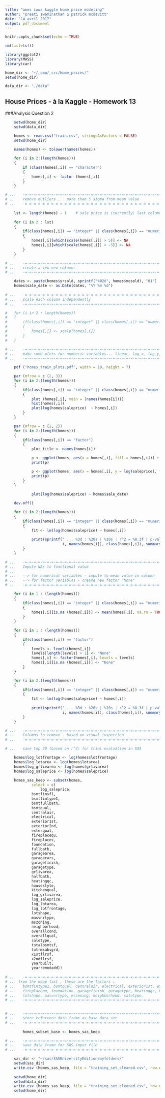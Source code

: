 ```yaml
---
title: "ames iowa kaggle home price modeling"
author: "preeti swaminathan & patrick mcdevitt"
date: "14 avril 2017"
output: pdf_document
---
```


```r

knitr::opts_chunk$set(echo = TRUE)

rm(list=ls())

library(ggplot2)
library(MASS)
library(car)

home_dir <- "~/_smu/_src/home_prices/"
setwd(home_dir)

data_dir <- "./data"


```

## House Prices - à la Kaggle - Homework 13

###Analysis Question 2  


  
```r

	setwd(home_dir)
	setwd(data_dir)

	homes <- read.csv("train.csv", stringsAsFactors = FALSE)
	setwd(home_dir)

	names(homes) <- tolower(names(homes))
	
	for (i in 2:(length(homes)))
	{
		if (class(homes[,i]) == "character")
		{
			homes[,i] <- factor (homes[,i])
		}
	}
```

```r

# ...	-=-=-=-=-=-=-=-=-=-=-=-=-=-=-=-=-=-=-=-=-=-=-=-=-=-=-=-=-=-=-=-=-=-=-=-=-
# ...	remove outliers ... more than 5 sigma from mean value
# ...	-=-=-=-=-=-=-=-=-=-=-=-=-=-=-=-=-=-=-=-=-=-=-=-=-=-=-=-=-=-=-=-=-=-=-=-=-
	
	lst <- length(homes) - 1	# sale price is (currently) last column
	
	for (i in 2 : lst)
	{
		if(class(homes[,i]) == "integer" || class(homes[,i]) == "numeric")
		{
			homes[,i][which(scale(homes[,i]) > 5)] <- NA
			homes[,i][which(scale(homes[,i]) < -5)] <- NA
		}
	}

```

```r

# ...	-=-=-=-=-=-=-=-=-=-=-=-=-=-=-=-=-=-=-=-=-=-=-=-=-=-=-=-=-=-=-=-=-=-=-=-=-
# ...	create a few new columns
# ...	-=-=-=-=-=-=-=-=-=-=-=-=-=-=-=-=-=-=-=-=-=-=-=-=-=-=-=-=-=-=-=-=-=-=-=-=-

	dates <- paste(homes$yrsold, sprintf("%02d", homes$mosold), "01")
	homes$sale_date <- as.Date(dates, "%Y %m %d")
	
# ...	-=-=-=-=-=-=-=-=-=-=-=-=-=-=-=-=-=-=-=-=-=-=-=-=-=-=-=-=-=-=-=-=-=-=-=-=-
# ...	scale each column independently
# ...	-=-=-=-=-=-=-=-=-=-=-=-=-=-=-=-=-=-=-=-=-=-=-=-=-=-=-=-=-=-=-=-=-=-=-=-=-

#	for (i in 2 : length(homes))
#	{
#		if(class(homes[,i]) == "integer" || class(homes[,i]) == "numeric")
#		{
#			homes[,i] <- scale(homes[,i])
#		}
#	}

```

```r

# ...	-=-=-=-=-=-=-=-=-=-=-=-=-=-=-=-=-=-=-=-=-=-=-=-=-=-=-=-=-=-=-=-=-=-=-=-=-
# ...	make some plots for numberic variables... linear, log_x, log_y, log_xy ...
# ...	-=-=-=-=-=-=-=-=-=-=-=-=-=-=-=-=-=-=-=-=-=-=-=-=-=-=-=-=-=-=-=-=-=-=-=-=-

	pdf ("homes_train_plots.pdf", width = 10, height = 7)

	par (mfrow = c (2, 3))
	for (i in 2:(length(homes)))
	{
		if(class(homes[,i]) == "integer" || class(homes[,i]) == "numeric" || class(homes[,i]) == "matrix")
		{
			plot (homes[,i], main = (names(homes[i])))
			hist(homes[,i])
			plot(log(homes$saleprice)  ~ homes[,i])
		}
	}

	par (mfrow = c (2, 2))
	for (i in 2:(length(homes)))
	{
		if(class(homes[,i]) == "factor")
		{
			plot_title <- names(homes[i])

			p <- ggplot(homes, aes(x = homes[,i], fill = homes[,i])) + geom_bar() + labs(title = plot_title)
			print(p)

			p <- ggplot(homes, aes(x = homes[,i], y = log(saleprice), fill = homes[,i])) + geom_boxplot() + labs(title = plot_title)
			print(p)
		}
	}	
		
			plot(log(homes$saleprice) ~ homes$sale_date)

	dev.off()
```

```r

	for (i in 2:(length(homes)))
	{
		if(class(homes[,i]) == "integer" || class(homes[,i]) == "numeric" || class(homes[,i]) == "matrix")
		{
			fit <- lm(log(homes$saleprice) ~ homes[,i])
			
			print(sprintf(" ... %3d : %20s | %10s | r^2 = %8.3f | p-value = %12.4e",
						  i, names(homes[i]), class(homes[,i]), summary(fit)$r.squared, summary(fit)$coefficients[,4][2] ))
		}
	}

```

```r

# ...	-=-=-=-=-=-=-=-=-=-=-=-=-=-=-=-=-=-=-=-=-=-=-=-=-=-=-=-=-=-=-=-=-=-=-=-=-
# ...	Impute NAs to functional value
# ...
# ...	--> for numerical variables - impute to mean value in column
# ...	--> for factor variables - create new factor "None"
# ...	-=-=-=-=-=-=-=-=-=-=-=-=-=-=-=-=-=-=-=-=-=-=-=-=-=-=-=-=-=-=-=-=-=-=-=-=-

	for (i in 1 : (length(homes)))
	{
		if(class(homes[,i]) == "integer" || class(homes[,i]) == "numeric" || class(homes[,i]) == "matrix")
		{
			homes[,i][is.na (homes[,i])] <- mean(homes[,i], na.rm = TRUE)
		}
	}
	
	for (i in 1 : (length(homes)))
	{
		if(class(homes[,i]) == "factor")
		{
			levels <- levels(homes[,i])
			levels[length(levels) + 1] <- "None"
			homes[,i] <- factor(homes[,i], levels = levels)
			homes[,i][is.na (homes[,i])] <- "None"
		}
	}

```

```r

	for (i in 2:(length(homes)))
	{
		if(class(homes[,i]) == "integer" || class(homes[,i]) == "numeric" || class(homes[,i]) == "matrix")
		{
			fit <- lm(log(homes$saleprice) ~ homes[,i])
			
			print(sprintf(" ... %3d : %20s | %10s | r^2 = %8.3f | p-value = %12.4e",
						  i, names(homes[i]), class(homes[,i]), summary(fit)$r.squared, summary(fit)$coefficients[,4][2] ))
		}
	}

```




``` r

# ...	-=-=-=-=-=-=-=-=-=-=-=-=-=-=-=-=-=-=-=-=-=-=-=-=-=-=-=-=-=-=-=-=-=-=-=-=-
# ...	Columns to remove - based on visual inspection
# ...	-=-=-=-=-=-=-=-=-=-=-=-=-=-=-=-=-=-=-=-=-=-=-=-=-=-=-=-=-=-=-=-=-=-=-=-=-

# ...	save top 20 (based on r^2) for trial evaluation in SAS

	homes$log_lotfrontage <- log(homes$lotfrontage)
	homes$log_lotarea <- log(homes$lotarea)
	homes$log_grlivarea <- log(homes$grlivarea)
	homes$log_saleprice <- log(homes$saleprice)
	
	homes_sas_keep <- subset(homes,
			select = c(
				log_saleprice,
			bsmtfinsf1,
			bsmtfintype1,
			bsmtfullbath,
			bsmtqual,
			centralair,
			electrical,
			exterior1st,
			exterior2nd,
			exterqual,
			fireplacequ,
			fireplaces,
			foundation,
			fullbath,
			garagearea,
			garagecars,
			garagefinish,
			garagetype,
			grlivarea,
			halfbath,
			heatingqc,
			housestyle,
			kitchenqual,
			log_grlivarea,
			log_saleprice,
			log_lotarea,
			log_lotfrontage,
			lotshape,
			masvnrtype,
			mszoning,
			neighborhood,
			overallcond,
			overallqual,
			saletype,
			totalbsmtsf,
			totrmsabvgrd,
			x1stflrsf,
			x2ndflrsf,
			yearbuilt,
			yearremodadd))
	
# ...	-=-=-=-=-=-=-=-=-=-=-=-=-=-=-=-=-=-=-=-=-=-=-=-=-=-=-=-=-=-=-=-=-=-=-=-=-
# ... from the keep list , these are the factors :
# ...	bsmtfintype1, bsmtqual, centralair, electrical, exterior1st, exterior2nd, exterqual,
# ...	fireplacequ, foundation, garagefinish, garagetype, heatingqc, housestyle, kitchenqual,
# ...	lotshape, masvnrtype, mszoning, neighborhood, saletype, 
# ...	-=-=-=-=-=-=-=-=-=-=-=-=-=-=-=-=-=-=-=-=-=-=-=-=-=-=-=-=-=-=-=-=-=-=-=-=-
	

# ...	-=-=-=-=-=-=-=-=-=-=-=-=-=-=-=-=-=-=-=-=-=-=-=-=-=-=-=-=-=-=-=-=-=-=-=-=-
# ...	store reference data frame as base data set
# ...	-=-=-=-=-=-=-=-=-=-=-=-=-=-=-=-=-=-=-=-=-=-=-=-=-=-=-=-=-=-=-=-=-=-=-=-=-
	
		homes_subset_base <- homes_sas_keep

```


```r

# ...	-=-=-=-=-=-=-=-=-=-=-=-=-=-=-=-=-=-=-=-=-=-=-=-=-=-=-=-=-=-=-=-=-=-=-=-=-
# ...	save data frame for SAS input file
# ...	-=-=-=-=-=-=-=-=-=-=-=-=-=-=-=-=-=-=-=-=-=-=-=-=-=-=-=-=-=-=-=-=-=-=-=-=-

	sas_dir <- "~/sas/SASUniversityEdition/myfolders/"
	setwd(sas_dir)
	write.csv (homes_sas_keep, file = "training_set_cleaned.csv", row.names = FALSE)
	
	setwd(home_dir)
	setwd(data_dir)
	write.csv (homes_sas_keep, file = "training_set_cleaned.csv", row.names = FALSE)
	setwd(home_dir)
	

```
